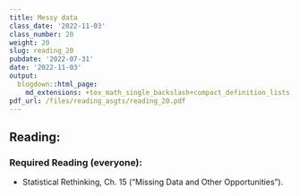 ```yaml
---
title: Messy data
class_date: '2022-11-03'
class_number: 20
weight: 20
slug: reading_20
pubdate: '2022-07-31'
date: '2022-11-03'
output:
  blogdown::html_page:
    md_extensions: +tex_math_single_backslash+compact_definition_lists
pdf_url: /files/reading_asgts/reading_20.pdf
---
```

## Reading:

### Required Reading (everyone):

* Statistical Rethinking, Ch. 15 ("Missing Data and Other Opportunities").

